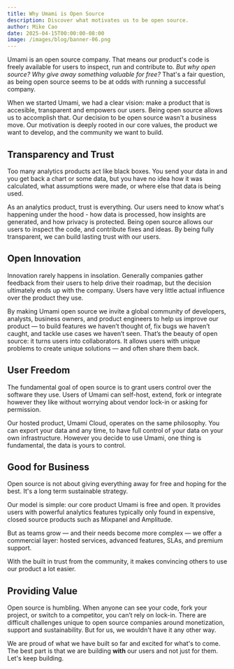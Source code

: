 ```yaml
---
title: Why Umami is Open Source
description: Discover what motivates us to be open source.
author: Mike Cao
date: 2025-04-15T00:00:00-08:00
image: /images/blog/banner-06.png
---
```


Umami is an open source company. That means our product's code is freely available
for users to inspect, run and contribute to. *But why open source? Why give away
something valuable for free?* That's a fair question, as being open source
seems to be at odds with running a successful company.

When we started Umami, we had a clear vision: make a product that is accesible,
transparent and empowers our users. Being open source allows us to accomplish that.
Our decision to be open source wasn't a business move. Our motivation is deeply rooted
in our core values, the product we want to develop, and the community we want to build.

## Transparency and Trust

Too many analytics products act like black boxes. You send your data in and you get back
a chart or some data, but you have no idea how it was calculated, what assumptions were
made, or where else that data is being used.

As an analytics product, trust is everything. Our users need to know what's happening
under the hood - how data is processed, how insights are generated, and how privacy is
protected. Being open source allows our users to inspect the code, and contribute fixes
and ideas. By being fully transparent, we can build lasting trust with our users.

## Open Innovation

Innovation rarely happens in insolation. Generally companies gather feedback from their
users to help drive their roadmap, but the decision ultimately ends up with the company.
Users have very little actual influence over the product they use.

By making Umami open source we invite a global community of developers, analysts, business
owners, and product engineers to help us improve our product — to build features we haven’t thought of,
fix bugs we haven’t caught, and tackle use cases we haven’t seen. That’s the beauty of open source: it turns
users into collaborators. It allows users with unique problems to create unique solutions — and often share them back.

## User Freedom

The fundamental goal of open source is to grant users control over the software they use.
Users of Umami can self-host, extend, fork or integrate however they like without worrying
about vendor lock-in or asking for permission.

Our hosted product, Umami Cloud, operates on the same philosophy. You can export your data
and any time, to have full control of your data on your own infrastructure. However you
decide to use Umami, one thing is fundamental, the data is yours to control.

## Good for Business

Open source is not about giving everything away for free and hoping for the best. It's a long
term sustainable strategy.

Our model is simple: our core product Umami is free and open. It provides users with powerful
analytics features typically only found in expensive, closed source products such as Mixpanel and Amplitude.

But as teams grow — and their needs become more complex — we offer a commercial layer: hosted services,
advanced features, SLAs, and premium support.

With the built in trust from the community, it makes convincing others to use our product a lot easier.

## Providing Value

Open source is humbling. When anyone can see your code, fork your project, or switch
to a competitor, you can’t rely on lock-in. There are difficult challenges unique to
open source companies around monetization, support and sustainability. But for us, we
wouldn't have it any other way.

We are proud of what we have built so far and excited for what's to come. The best part is that
we are building **with** our users and not just for them. Let's keep building.
